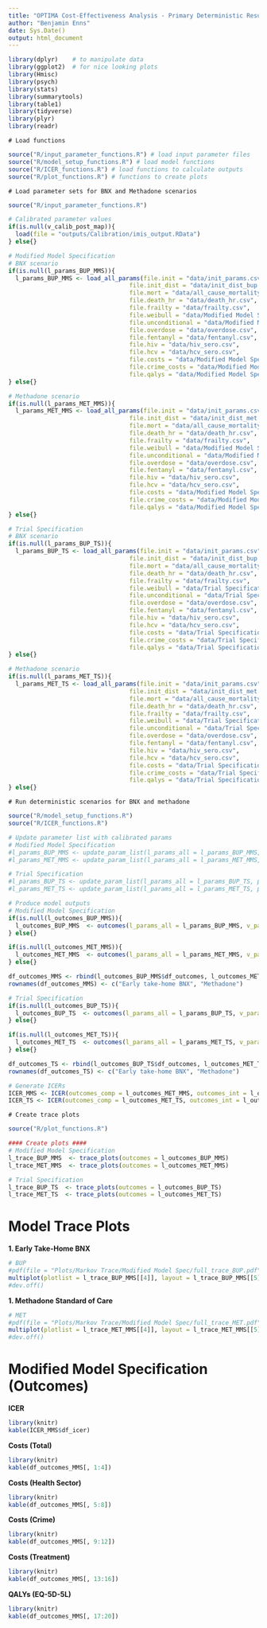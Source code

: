 ```yaml
---
title: "OPTIMA Cost-Effectiveness Analysis - Primary Deterministic Results"
author: "Benjamin Enns"
date: Sys.Date()
output: html_document
---
```


```r
library(dplyr)    # to manipulate data
library(ggplot2)  # for nice looking plots
library(Hmisc)
library(psych)
library(stats)
library(summarytools)
library(table1)
library(tidyverse)
library(plyr)
library(readr)
```

`# Load functions`
```r
source("R/input_parameter_functions.R") # load input parameter files
source("R/model_setup_functions.R") # load model functions
source("R/ICER_functions.R") # load functions to calculate outputs
source("R/plot_functions.R") # functions to create plots
```

`# Load parameter sets for BNX and Methadone scenarios`
```r
source("R/input_parameter_functions.R")

# Calibrated parameter values
if(is.null(v_calib_post_map)){
  load(file = "outputs/Calibration/imis_output.RData")
} else{}

# Modified Model Specification
# BNX scenario
if(is.null(l_params_BUP_MMS)){
  l_params_BUP_MMS <- load_all_params(file.init = "data/init_params.csv",
                                  file.init_dist = "data/init_dist_bup.csv",
                                  file.mort = "data/all_cause_mortality.csv",
                                  file.death_hr = "data/death_hr.csv",
                                  file.frailty = "data/frailty.csv",
                                  file.weibull = "data/Modified Model Specification/weibull.csv",
                                  file.unconditional = "data/Modified Model Specification/unconditional.csv",
                                  file.overdose = "data/overdose.csv",
                                  file.fentanyl = "data/fentanyl.csv",
                                  file.hiv = "data/hiv_sero.csv",
                                  file.hcv = "data/hcv_sero.csv",
                                  file.costs = "data/Modified Model Specification/costs.csv",
                                  file.crime_costs = "data/Modified Model Specification/crime_costs.csv",
                                  file.qalys = "data/Modified Model Specification/qalys.csv")
} else{}

# Methadone scenario
if(is.null(l_params_MET_MMS)){
  l_params_MET_MMS <- load_all_params(file.init = "data/init_params.csv",
                                  file.init_dist = "data/init_dist_met.csv",
                                  file.mort = "data/all_cause_mortality.csv",
                                  file.death_hr = "data/death_hr.csv",
                                  file.frailty = "data/frailty.csv",
                                  file.weibull = "data/Modified Model Specification/weibull.csv",
                                  file.unconditional = "data/Modified Model Specification/unconditional.csv",
                                  file.overdose = "data/overdose.csv",
                                  file.fentanyl = "data/fentanyl.csv",
                                  file.hiv = "data/hiv_sero.csv",
                                  file.hcv = "data/hcv_sero.csv",
                                  file.costs = "data/Modified Model Specification/costs.csv",
                                  file.crime_costs = "data/Modified Model Specification/crime_costs.csv",
                                  file.qalys = "data/Modified Model Specification/qalys.csv")
} else{}

# Trial Specification
# BNX scenario
if(is.null(l_params_BUP_TS)){
  l_params_BUP_TS <- load_all_params(file.init = "data/init_params.csv",
                                  file.init_dist = "data/init_dist_bup.csv",
                                  file.mort = "data/all_cause_mortality.csv",
                                  file.death_hr = "data/death_hr.csv",
                                  file.frailty = "data/frailty.csv",
                                  file.weibull = "data/Trial Specification/weibull.csv",
                                  file.unconditional = "data/Trial Specification/unconditional.csv",
                                  file.overdose = "data/overdose.csv",
                                  file.fentanyl = "data/fentanyl.csv",
                                  file.hiv = "data/hiv_sero.csv",
                                  file.hcv = "data/hcv_sero.csv",
                                  file.costs = "data/Trial Specification/costs.csv",
                                  file.crime_costs = "data/Trial Specification/crime_costs.csv",
                                  file.qalys = "data/Trial Specification/qalys.csv")
} else{}

# Methadone scenario
if(is.null(l_params_MET_TS)){
  l_params_MET_TS <- load_all_params(file.init = "data/init_params.csv",
                                  file.init_dist = "data/init_dist_met.csv",
                                  file.mort = "data/all_cause_mortality.csv",
                                  file.death_hr = "data/death_hr.csv",
                                  file.frailty = "data/frailty.csv",
                                  file.weibull = "data/Trial Specification/weibull.csv",
                                  file.unconditional = "data/Trial Specification/unconditional.csv",
                                  file.overdose = "data/overdose.csv",
                                  file.fentanyl = "data/fentanyl.csv",
                                  file.hiv = "data/hiv_sero.csv",
                                  file.hcv = "data/hcv_sero.csv",
                                  file.costs = "data/Trial Specification/costs.csv",
                                  file.crime_costs = "data/Trial Specification/crime_costs.csv",
                                  file.qalys = "data/Trial Specification/qalys.csv")
} else{}
```

`# Run deterministic scenarios for BNX and methadone`
```r
source("R/model_setup_functions.R")
source("R/ICER_functions.R")

# Update parameter list with calibrated params
# Modified Model Specification
#l_params_BUP_MMS <- update_param_list(l_params_all = l_params_BUP_MMS, params_updated = v_calib_post_map)
#l_params_MET_MMS <- update_param_list(l_params_all = l_params_MET_MMS, params_updated = v_calib_post_map)

# Trial Specification
#l_params_BUP_TS <- update_param_list(l_params_all = l_params_BUP_TS, params_updated = v_calib_post_map)
#l_params_MET_TS <- update_param_list(l_params_all = l_params_MET_TS, params_updated = v_calib_post_map)

# Produce model outputs
# Modified Model Specification
if(is.null(l_outcomes_BUP_MMS)){
  l_outcomes_BUP_MMS  <- outcomes(l_params_all = l_params_BUP_MMS, v_params_calib = v_calib_post_map)
} else{}

if(is.null(l_outcomes_MET_MMS)){
  l_outcomes_MET_MMS  <- outcomes(l_params_all = l_params_MET_MMS, v_params_calib = v_calib_post_map)
} else{}

df_outcomes_MMS <- rbind(l_outcomes_BUP_MMS$df_outcomes, l_outcomes_MET_MMS$df_outcomes)
rownames(df_outcomes_MMS) <- c("Early take-home BNX", "Methadone")

# Trial Specification
if(is.null(l_outcomes_BUP_TS)){
  l_outcomes_BUP_TS  <- outcomes(l_params_all = l_params_BUP_TS, v_params_calib = v_calib_post_map)
} else{}

if(is.null(l_outcomes_MET_TS)){
  l_outcomes_MET_TS  <- outcomes(l_params_all = l_params_MET_TS, v_params_calib = v_calib_post_map)
} else{}

df_outcomes_TS <- rbind(l_outcomes_BUP_TS$df_outcomes, l_outcomes_MET_TS$df_outcomes)
rownames(df_outcomes_TS) <- c("Early take-home BNX", "Methadone")

# Generate ICERs
ICER_MMS <- ICER(outcomes_comp = l_outcomes_MET_MMS, outcomes_int = l_outcomes_BUP_MMS)
ICER_TS <- ICER(outcomes_comp = l_outcomes_MET_TS, outcomes_int = l_outcomes_BUP_TS)
```

`# Create trace plots`
```r
source("R/plot_functions.R")

#### Create plots ####
# Modified Model Specification
l_trace_BUP_MMS  <- trace_plots(outcomes = l_outcomes_BUP_MMS)
l_trace_MET_MMS  <- trace_plots(outcomes = l_outcomes_MET_MMS)

# Trial Specification
l_trace_BUP_TS  <- trace_plots(outcomes = l_outcomes_BUP_TS)
l_trace_MET_TS  <- trace_plots(outcomes = l_outcomes_MET_TS)
```

# Model Trace Plots

**1. Early Take-Home BNX** 
```r
# BUP
#pdf(file = "Plots/Markov Trace/Modified Model Spec/full_trace_BUP.pdf", width = 8, height = 9)
multiplot(plotlist = l_trace_BUP_MMS[[4]], layout = l_trace_BUP_MMS[[5]])
#dev.off()
```

**1. Methadone Standard of Care** 
```r
# MET
#pdf(file = "Plots/Markov Trace/Modified Model Spec/full_trace_MET.pdf", width = 8, height = 9)
multiplot(plotlist = l_trace_MET_MMS[[4]], layout = l_trace_MET_MMS[[5]])
#dev.off()
```


# Modified Model Specification (Outcomes)

**ICER** 
```r
library(knitr)
kable(ICER_MMS$df_icer)
```

**Costs (Total)** 
```r
library(knitr)
kable(df_outcomes_MMS[, 1:4])
```

**Costs (Health Sector)** 
```r
library(knitr)
kable(df_outcomes_MMS[, 5:8])
```

**Costs (Crime)** 
```r
library(knitr)
kable(df_outcomes_MMS[, 9:12])
```

**Costs (Treatment)** 
```r
library(knitr)
kable(df_outcomes_MMS[, 13:16])
```

**QALYs (EQ-5D-5L)** 
```r
library(knitr)
kable(df_outcomes_MMS[, 17:20])
```
